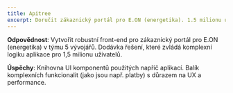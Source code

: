 ```yaml
---
title: Apitree
excerpt: Doručit zákaznický portál pro E.ON (energetika). 1.5 milionu uživatelů.
---
```


**Odpovědnost**: Vytvořit robustní front-end pro zákaznický portál pro E.ON (energetika) v týmu 5 vývojářů. Dodávka řešení, které zvládá komplexní logiku aplikace pro 1,5 milionu uživatelů.

**Úspěchy**: Knihovna UI komponentů použitých napříč aplikací. Balík komplexních funkcionalit (jako jsou např. platby) s důrazem na UX a performance.